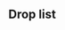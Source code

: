 ==Drop list==
<!--
AUTOGENERATED, leave a comment on this subpage if you have found any issues
(incorrect or missing info, non-optimal order, etc.)
-->
{{Section}}
{{DropList
|no_legend = true
|filter_button = true
|nodes = F, H, J, L, P
|boss = P
|Abukuma: F/Easy{Easy: S 1.6% (109/6857) / Medium: S 1.3% (64/4832) / Hard: S 1.8% (20/1133)} S, H/Easy{Easy: S 1.9% (1/54) / Medium: S 2.2% (3/136)} S, J/Easy{Easy: S 1.3% (200/15213) / Medium: S 1.4% (376/27799) / Hard: S 1.5% (107/6949)} S, L/Easy{Easy: S 1.4% (244/17044) / Medium: S 1.4% (551/39372) / Hard: S 1.4% (546/39553)} S
|Agano: P/Easy{Easy: 3.7% (631/16939) / Medium: 3.9% (1478/38340) / Hard: 4% (1455/35975)}
|Akashi: P/Easy{Easy: 1.2% (206/16939) / Medium: 0.7% (283/38340) / Hard: 0.4% (160/35975)}
|Asagumo: P/Easy{Easy: S 2% (278/14052) / Medium: S 2.1% (427/20364) / Hard: S 1.8% (242/13306)} S
|Atago: P/Easy{Easy: 0.7% (123/16939) / Medium: 1.8% (694/38340) / Hard: 2.6% (935/35975)}
|Chikuma: P/Easy{Easy: 2.2% (380/16939) / Medium: 1.8% (699/38340) / Hard: 2.5% (910/35975)}
|Fujinami: P/Easy{Easy: 0.3% (54/16939) / Medium: 1% (380/38340) / Hard: 1.3% (459/35975)}
|Fusou: P/Easy{Easy: 1.9% (317/16939) / Medium: 2.1% (805/38340) / Hard: 2% (721/35975)}
|Hamakaze: P/Easy{Easy: 3.9% (665/16939) / Medium: 4.1% (1565/38340) / Hard: 3.8% (1367/35975)}
|Harukaze: F/Easy{Easy: S 1.4% (94/6857) / Medium: S 1.3% (61/4832) / Hard: S 1.7% (19/1133)} S, H/Medium{Medium: S 2.2% (3/136)} S, J/Easy{Easy: S 2.5% (373/15213) / Medium: S 2.8% (786/27799) / Hard: S 3% (207/6949)} S, L/Easy{Easy: S 2.6% (449/17044) / Medium: S 2.7% (1046/39372) / Hard: S 2.7% (1080/39553)} S
|Haruna: P/Easy{Easy: S 2% (277/14052) / Medium: S 2.1% (427/20364) / Hard: S 2% (271/13306)} S
|Harusame: P/Easy{Easy: 1.9% (325/16939) / Medium: 2% (756/38340) / Hard: 1.9% (689/35975)}
|Hayashimo: P/Easy{Easy: 4.2% (705/16939) / Medium: 4.7% (1794/38340) / Hard: 5% (1798/35975)}
|Hayasui: P/Easy{Easy: 3.4% (583/16939) / Medium: 3.5% (1342/38340) / Hard: 2.4% (875/35975)}
|Hiei: P/Easy{Easy: S 2.1% (302/14052) / Medium: S 2% (406/20364) / Hard: S 1.9% (254/13306)} S
|Hyuuga: P/Easy{Easy: 2% (332/16939) / Medium: 2% (781/38340) / Hard: 2.1% (751/35975)}
|I-19: F/Easy{Easy: S 1.4% (95/6857) / Medium: S 1.4% (68/4832) / Hard: S 1.3% (15/1133)} S, H/Medium{Medium: S 1.5% (2/136)} S, J/Easy{Easy: S 1.5% (229/15213) / Medium: S 1.4% (381/27799) / Hard: S 1.3% (89/6949)} S, L/Easy{Easy: S 1.5% (252/17044) / Medium: S 1.3% (495/39372) / Hard: S 1.4% (562/39553)} S
|I-401: J/Easy{Easy: S 1% (147/15213) / Medium: S 0.9% (257/27799) / Hard: S 1.5% (106/6949)} S
|I-58: F/Easy{Easy: S 1.3% (88/6857) / Medium: S 1.6% (79/4832) / Hard: S 0.9% (10/1133)} S, H/Easy{Easy: S 3.7% (2/54) / Hard: S 2.3% (1/44)} S, J/Easy{Easy: S 1.6% (241/15213) / Medium: S 1.9% (539/27799) / Hard: S 2.9% (202/6949)} S, L/Easy{Easy: S 1.4% (246/17044) / Medium: S 1.4% (536/39372) / Hard: S 1.4% (558/39553)} S
|I-8: J/Easy{Easy: S 1.4% (220/15213) / Medium: S 1.4% (386/27799) / Hard: S 1.4% (100/6949)} S, L/Easy{Easy: S 1.4% (232/17044) / Medium: S 1.5% (589/39372) / Hard: S 1.3% (524/39553)} S
|Ise: P/Easy{Easy: 1.9% (330/16939) / Medium: 1.9% (735/38340) / Hard: 2% (735/35975)}
|Isokaze: P/Easy{Easy: S 4% (563/14052) / Medium: S 4% (817/20364) / Hard: S 3.8% (505/13306)} S
|Kamikaze: F/Easy{Easy: S 1.2% (83/6857) / Medium: S 1.4% (69/4832) / Hard: S 1.2% (14/1133)} S, H/Easy{Easy: S 1.9% (1/54) / Medium: S 2.2% (3/136) / Hard: S 2.3% (1/44)} S, J/Easy{Easy: S 2.5% (386/15213) / Medium: S 2.9% (809/27799) / Hard: S 3% (208/6949)} S, L/Easy{Easy: S 1.5% (249/17044) / Medium: S 2.9% (1146/39372) / Hard: S 2.7% (1066/39553)} S
|Kamoi: J/Easy{Easy: S 1.2% (187/15213) / Medium: S 1.2% (347/27799) / Hard: S 2.4% (164/6949)} S
|Kinu: E/Easy{Easy: 1.5% (147/9563) / Medium: 1.4% (347/25356) / Hard: 1.5% (129/8828)}, F/Easy{Easy: 2% (220/10859) / Medium: 1.8% (215/12106) / Hard: 1% (47/4598)}, H/Easy{Easy: 5.2% (6/116) / Medium: S 4.4% (6/136) / Hard: S 6.8% (3/44)}, J/Easy{Easy: 2.7% (498/18374) / Medium: 2.5% (821/33421) / Hard: 2.3% (240/10296)}, K/Easy{Easy: S 1.4% (185/13444) / Medium: 1.4% (687/49841) / Hard: 1.3% (695/52205)}, L/Easy{Easy: 2.3% (498/21559) / Medium: 2.3% (1367/58622) / Hard: 2.1% (1352/63259)}, P/Easy{Easy: 0.7% (123/16939) / Medium: 2% (749/38340) / Hard: 2.5% (911/35975)}
|Kirishima: P/Easy{Easy: S 1.9% (265/14052) / Medium: S 2% (400/20364) / Hard: S 1.9% (249/13306)} S
|Kitakami: E/Hard{Hard: S 1.5% (117/7845)} S, F/Easy{Easy: S 1.6% (109/6857) / Medium: S 1.3% (63/4832) / Hard: S 1.5% (17/1133)} S, H/Medium{Medium: S 1.5% (2/136) / Hard: S 2.3% (1/44)} S, J/Easy{Easy: S 1.2% (182/15213) / Medium: S 1.4% (382/27799) / Hard: 1.3% (132/10296)}, L/Easy{Easy: S 1.3% (218/17044) / Medium: S 1.4% (556/39372) / Hard: S 1.4% (554/39553)} S
|Kiyoshimo: P/Easy{Easy: 7.7% (1299/16939) / Medium: 6.5% (2497/38340) / Hard: 5.7% (2068/35975)}
|Kongou: P/Easy{Easy: S 2.1% (290/14052) / Medium: S 1.8% (375/20364) / Hard: S 2.2% (290/13306)} S
|Kuma: E/Hard{Hard: S 1.2% (93/7845)} S, F/Easy{Easy: S 1.7% (114/6857) / Medium: S 1.6% (78/4832) / Hard: S 1.9% (21/1133)} S, H/Medium{Medium: S 0.7% (1/136) / Hard: S 4.5% (2/44)} S, J/Easy{Easy: S 1.5% (235/15213) / Medium: S 1.4% (387/27799) / Hard: 1.4% (144/10296)}, L/Easy{Easy: S 1.6% (265/17044) / Medium: S 1.4% (560/39372) / Hard: S 1.3% (529/39553)} S, P/Easy{Easy: 0.3% (50/16939) / Medium: 1% (368/38340) / Hard: 1.3% (454/35975)}
|Kumano: P/Easy{Easy: 5.9% (992/16939) / Medium: 5.9% (2257/38340) / Hard: 6% (2164/35975)}
|Maruyu: F/Easy{Easy: S 0.7% (49/6857) / Medium: S 0.6% (28/4832) / Hard: S 0.4% (4/1133)} S, H/Easy{Easy: S 1.9% (1/54) / Hard: S 2.3% (1/44)} S, J/Easy{Easy: S 0.6% (92/15213) / Medium: S 0.5% (146/27799) / Hard: S 0.3% (23/6949)} S, L/Easy{Easy: S 0.8% (129/17044) / Medium: S 0.6% (225/39372) / Hard: S 0.5% (185/39553)} S
|Matsuwa: J/Easy{Easy: S 1.2% (184/15213) / Medium: S 2.2% (606/27799) / Hard: S 3.7% (255/6949)} S, L/Hard{Hard: S 1.3% (511/39553)} S
|Mogami: P/Easy{Easy: 0.6% (101/16939) / Medium: 1.9% (716/38340) / Hard: 2.5% (910/35975)}
|Mutsu: P/Easy{Easy: S 1.9% (271/14052) / Medium: S 2.1% (418/20364) / Hard: S 2% (272/13306)} S
|Myoukou: P/Easy{Easy: 0.7% (121/16939) / Medium: 1.9% (745/38340) / Hard: 2.5% (909/35975)}
|Nagara: E/Easy{Easy: S 1.3% (119/9340) / Medium: S 1.4% (344/24425) / Hard: S 1.2% (95/7845)} S, F/Easy{Easy: S 1.3% (86/6857) / Medium: S 1.5% (72/4832) / Hard: S 1.6% (18/1133)} S, H/Medium{Medium: S 2.9% (4/136) / Hard: S 4.5% (2/44)} S, J/Easy{Easy: S 1.4% (214/15213) / Medium: 1.3% (439/33421) / Hard: 1.2% (119/10296)}, L/Easy{Easy: S 1.4% (232/17044) / Medium: S 1.3% (522/39372) / Hard: S 1.4% (548/39553)} S, P/Easy{Easy: 0.4% (62/16939) / Medium: 0.9% (348/38340) / Hard: 1.3% (475/35975)}
|Noshiro: P/Easy{Easy: 5.7% (964/16939) / Medium: 5.1% (1947/38340) / Hard: 4.6% (1671/35975)}
|Nowaki: P/Easy{Easy: 3.3% (555/16939) / Medium: 3.1% (1187/38340) / Hard: 3.6% (1307/35975)}
|Ooi: F/Easy{Easy: S 1.5% (106/6857) / Medium: S 1.6% (75/4832) / Hard: S 1.1% (13/1133)} S, H/Easy{Easy: S 1.9% (1/54) / Medium: S 0.7% (1/136) / Hard: S 2.3% (1/44)} S, J/Easy{Easy: S 1.4% (214/15213) / Medium: S 1.4% (388/27799) / Hard: S 1.5% (107/6949)} S, L/Easy{Easy: S 1.4% (241/17044) / Medium: S 1.5% (571/39372) / Hard: S 1.4% (560/39553)} S
|Sendai: E/Easy{Easy: S 1.5% (138/9340) / Medium: S 1.3% (313/24425) / Hard: S 1.3% (104/7845)} S, F/Easy{Easy: S 1.4% (98/6857) / Medium: S 1.3% (62/4832) / Hard: S 1.5% (17/1133)} S, H/Medium{Medium: S 1.5% (2/136) / Hard: S 4.5% (2/44)} S, J/Easy{Easy: 1.4% (265/18374) / Medium: 1.3% (443/33421) / Hard: 1.4% (139/10296)}, K/Medium{Medium: S 1.4% (688/48154) / Hard: S 1.5% (657/45263)} S, L/Easy{Easy: S 1.6% (272/17044) / Medium: S 1.4% (565/39372) / Hard: 1.3% (815/63259)}, P/Easy{Easy: 0.4% (61/16939) / Medium: 1% (368/38340) / Hard: 1.2% (445/35975)}
|Shimakaze: P/Easy{Easy: S 1.9% (273/14052) / Medium: S 1.8% (369/20364) / Hard: S 2% (260/13306)} S
|Suzuya: P/Easy{Easy: 6.2% (1046/16939) / Medium: 5.8% (2242/38340) / Hard: 6% (2172/35975)}
|Takao: P/Easy{Easy: 0.7% (126/16939) / Medium: 1.9% (734/38340) / Hard: 2.6% (939/35975)}
|Tanikaze: P/Easy{Easy: 4.4% (737/16939) / Medium: 4.1% (1558/38340) / Hard: 3.9% (1412/35975)}
|Tone: P/Easy{Easy: 2.3% (387/16939) / Medium: 2.9% (1119/38340) / Hard: 2.5% (908/35975)}
|Tsushima: P/Easy{Easy: 7.3% (1242/16939) / Medium: 6.1% (2343/38340) / Hard: 6.5% (2327/35975)}
|Unryuu: J/Easy{Easy: S 1.4% (207/15213) / Medium: S 2.5% (704/27799) / Hard: S 2.2% (156/6949)} S
|Urakaze: P/Easy{Easy: 4.2% (719/16939) / Medium: 3.8% (1472/38340) / Hard: 3.9% (1400/35975)}
|Yamagumo: P/Easy{Easy: S 2% (286/14052) / Medium: S 2% (398/20364) / Hard: S 2.1% (274/13306)} S
|Yamashiro: P/Easy{Easy: 2% (344/16939) / Medium: 2% (774/38340) / Hard: 2.1% (748/35975)}
|Yukikaze: P/Easy{Easy: S 2.1% (296/14052) / Medium: S 2% (415/20364) / Hard: S 2.2% (287/13306)} S
}}
{{SectionEnd}}